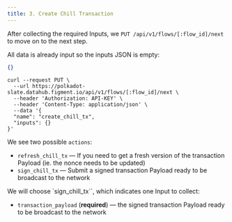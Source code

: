```yaml
---
title: 3. Create Chill Transaction
---
```


After collecting the required Inputs, we `PUT /api/v1/flows/[:flow_id]/next` to move on to the next step.

All data is already input so the inputs JSON is empty:

```json title="inputs"
{}
```

```text title="Example curl request"
curl --request PUT \
  --url https://polkadot-slate.datahub.figment.io/api/v1/flows/[:flow_id]/next \
  --header 'Authorization: API-KEY' \
  --header 'Content-Type: application/json' \
  --data '{
  "name": "create_chill_tx",
  "inputs": {}
}'
```

We see two possible `actions`:

- `refresh_chill_tx` — If you need to get a fresh version of the transaction Payload (ie. the nonce needs to be updated)
- `sign_chill_tx` — Submit a signed transaction Payload ready to be broadcast to the network

We will choose `sign_chill_tx``, which indicates one Input to collect:

- `transaction_payload` (**required**) — the signed transaction Payload ready to be broadcast to the network
